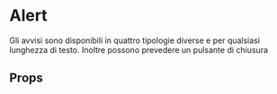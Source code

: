 
<Meta title="Documentazione/Alert" component={Alert} />

# Alert

Gli avvisi sono disponibili in quattro tipologie diverse e per qualsiasi lunghezza di testo. Inoltre possono prevedere un pulsante di chiusura

<Preview>
    <Story id="componenti-alert--esempi" />
</Preview>

## Props

<Props of={Alert} />
